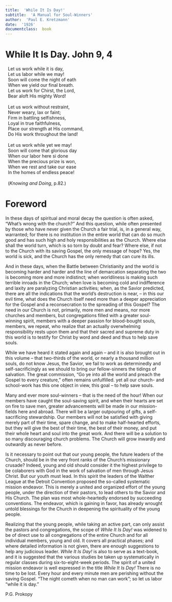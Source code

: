 ```yaml
---
title:  'While It Is Day!'
subtitle:  'A Manual for Soul-Winners'
author:  'Paul E. Kretzmann'
date:  '1926'
documentclass:  book
---
```


# While It Is Day.  John 9, 4 {.unlisted .unnumbered}

|	Let us work while it is day,
|	Let us labor while we may!
|	Soon will come the night of eath
|	When we yield our final breath.
|	Let us work for Chirst, the Lord,
|	Bear aloft His mighty Word!
|	
|	Let us work without restraint,
|	Never weary, lax or faint;
|	Firm in battling selfishness,
|	Loyal in true faithfulness,
|	Place our strength at His command,
|	Do His work throughout the land!
|	
|	Let us work while yet we may!
|	Soon will come that glorious day
|	When our labor here si done
|	When the precious prize is won,
|	When we rest and take our ease
|	In the homes of endless peace!
|	
|	(_Knowing and Doing_, p.82.)


# Foreword {.unnumbered}
In these days of spiritual and moral decay the question is often asked, "What's wrong with the church?"  And this question, while often presented by those who have never given the Church a fair trial, is, in a general way, warranted; for there is no institution in the entire world that can do so much good and has such high and holy responsibilities as the Church.  Where else shall the world turn, which is so torn by doubt and fear?  Where else, if not to the Church with its saving Gospel, the only message of hope?  Yes, the world is sick, and the Church has the only remedy that can cure its ills.

And in these days, when the Battle between Christianity and the world is becoming harder and harder and the line of demarcation separating the two is becoming more and more indistinct; when worldliness is making such terrible inroads in the Church; when love is becoming cold and indifference and laxity are paralyzing Christian activities; when, as the Savior predicted, there are all the indications that the world's destruction is near, -- in this our evil time, what does the Church itself need more than a deeper appreciation for the Gospel and a reconsecration to the spreading of this Gospel?  The need in our Church is not, primarily, more men and means, nor more churches and members, but congregations filled with a greater soul-winning spirit, members with a deeper passion for blood-bought souls, members, we repeat, who realize that an actually overwhelming responsibility rests upon them and that their sacred and supreme duty in this world is to testify for Christ by word and deed and thus to help save souls.

While we have heard it stated again and again -- and it is also brought out in this volume -- that two-thirds of the world, or nearly a thousand million souls, do not know Jesus, the Savior, we fail to work as determinedly and self-sacrificingly as we should to bring our fellow-sinners the tidings of salvation.  The great commission, "Go ye into all the world and preach the Gospel to every creature," often remains unfulfilled.  yet all our church- and school-work has this one object in view, this goal -- to help save souls.

Many and ever more soul-winners -- that is the need of the hour!  When our members have caught the soul-saving spirit, and when their hearts are set on fire to save men, greater advancements will be made in our mission-fields here and abroad.  There will be a larger outpouring of gifts, a self-sacrificing stewardship.  Our members will not be satisfied with giving merely part of their time, spare change, and to make half-hearted efforts, but they will give the best of their time, the best of their money, and put their whole heart and soul into the great work.  And there will be a solution to so many discouraging church problems.  The Church will grow inwardly and outwardly as never before.

Is it necessary to point out that our young people, the future leaders of the Church, should be in the very front ranks of the Church's missionary crusade?  Indeed, young and old should consider it the highest privilege to be colaborers with God in the work of salvation of men through Jesus Christ.  But our youth must lead.  In this spirit the leaders of the Walther League at the Detroit Convention proposed the so-called systematic mission endeavor.  This is merely a united and organized effort of the young people, under the direction of their pastors, to lead others to the Savior and His Church.  The plan was most whole-heartedly endorsed by succeeding conventions.  The endeavor, which is gaining in favor, has already wrought untold blessings for the Church in deepening the spirituality of the young people.

Realizing that the young people, while taking an active part, can only assist the pastors and congregations, the scope of _While It Is Day!_ was widened to be of direct use to all congregations of the entire Church and for all individual members, young and old.  It covers all practical phases; and where detailed information is not given, there are enough suggestions to help any judicious leader.  _While It Is Day!_ is also to serve as a text-book, and it is suggested that the various studies be taken up systematically in regular classes during six-to-eight-week periods.  The spirit of a united mission endeavor is well expressed in the title _While It Is Day!_  There is no time to be lost.  Every hour and every minute men are perishing without the saving Gospel.  "The night cometh when no man can work"; so let us labor "while it is day."

P.G. Prokopy


